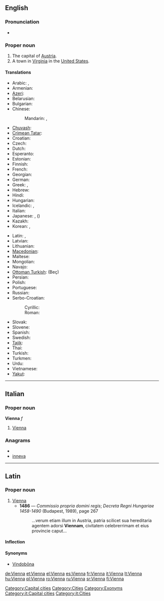 {{wikipedia}}
==English==

===Pronunciation===
* {{IPA|/viˈɛnə/}}

===Proper noun===
{{en-proper noun}}

# The capital of [[Austria]].
# A town in [[Virginia]] in the [[United States]].

====Translations====
{{trans-top|capital of Austria}}
* Arabic: {{t|ar|فيينا|f|tr=fiyanna, viyénna}}, {{t|ar|ڤيينا|f|tr=viyénna|sc=Arab}}
* Armenian: {{t-|hy|Վիեննա|tr=Vienna}}
* [[Azeri]]: {{t-|az|Vyana|xs=Azeri}}
* Belarusian: {{t-|be|Вена|f|tr=Vena|xs=Belarusian}}
* Bulgarian: {{t|bg|Виена|f|tr=Viena}}
* Chinese:
*: Mandarin: {{t|cmn|維也納|sc=Hani}}, {{t|cmn|维也纳|tr=Wéiyěnà|sc=Hani}}
* [[Chuvash]]: {{tø|cv|Вена|tr=Vena|sc=Cyrl}}
* [[Crimean Tatar]]: {{tø|crh|Viyana}}
* Croatian: {{t+|hr|Beč|m}}
* Czech: {{t-|cs|Vídeň|f}}
* Dutch: {{t-|nl|Wenen}}
* Esperanto: {{t-|eo|Vieno|xs=Esperanto}}
* Estonian: {{t+|et|Viin}}
* Finnish: {{t+|fi|Wien}}
* French: {{t+|fr|Vienne|f}}
* Georgian: {{t|ka|ვენა|tr=vena|sc=Geor|xs=Georgian}}
* German: {{t+|de|Wien|n}}
* Greek: {{t|el|Βιέννη|f|tr=Viénni|sc=Grek}}, {{t|el|Βιένη|f|tr=Viéni|sc=Grek}}
* Hebrew: {{t-|he|וינה|tr=vīna}}
* Hindi: {{t|hi|वियना|tr=viyanā|sc=Deva}}
* Hungarian: {{t+|hu|Bécs}}
* Icelandic: {{t-|is|Vín|f}}, {{t-|is|Vínarborg|f}}
* Italian: {{t+|it|Vienna|f}}
* Japanese: {{t|ja|ウィーン|tr=Wīn|sc=Jpan}}, ({{t|ja|維納|sc=Jpan}})
* Kazakh: {{t-|kk|Вена|tr=Vena|sc=Cyrl|xs=Kazakh}}
* Korean: {{t|ko|빈|tr=Bin|sc=Kore}}, {{t|ko|비엔나|tr=Bienna|sc=Kore}}
{{trans-mid}}
* Latin: {{t-|la|Vienna|f}}, {{t+|la|Vindobona|f}}
* Latvian: {{t|lv|Vīne}}
* Lithuanian: {{t|lt|Viena}}
* [[Macedonian]]: {{t|mk|Виена|f|tr=Viéna}}
* Maltese: {{t|mt|Vjenna|f}}
* Mongolian: {{t|mn|Вена|tr=Véna|sc=Cyrl}}
* Navajo: {{tø|nv|Biin}}
* [[Ottoman Turkish]]: {{ota-Arab|[[بچ]]}} (Beç)
* Persian: {{t|fa|وین|tr=Vin|sc=fa-Arab}}
* Polish: {{t+|pl|Wiedeń|m}}
* Portuguese: {{t-|pt|Viena|f}}
* Russian: {{t-|ru|Вена|f|tr=Véna}}
* Serbo-Croatian:
*: Cyrillic: {{t|sh|Беч|m|alt=Бе̑ч|sc=Cyrl|xs=Serbo-Croatian}}
*: Roman: {{t|sh|Beč|m|alt=Bȇč|xs=Serbo-Croatian}}
* Slovak: {{t|sk|Viedeň|f}}
* Slovene: {{t+|sl|Dunaj|m}}
* Spanish: {{t+|es|Viena|f}}
* Swedish: {{t+|sv|Wien}}
* [[Tajik]]: {{t-|tg|Вена|tr=Vena|sc=Cyrl|xs=Tajik}}
* Thai: {{t|th| เวียนนา|tr=wiannaa|sc=Thai}}
* Turkish: {{t+|tr|Viyana}}
* Turkmen: {{t|tk|Wena|xs=Turkmen}}
* Urdu: {{t|ur|ویانا|tr=viyanā|sc=ur-Arab}}
* Vietnamese: {{t|vi|Viên}}
* [[Yakut]]: {{tø|sah|Вена|tr=Vena|sc=Cyrl}}
{{trans-bottom}}

{{trans-top|in Virginia, USA}}
{{trans-mid}}
{{trans-bottom}}

[[Category:Capital cities]]
[[Category:Cities]]
[[Category:Exonyms]]

----

==Italian==

===Proper noun===
'''Vienna''' ''f''

# [[#English|Vienna]] {{gloss|capital of Austria}}

===Anagrams===
* {{alphagram|aeinnv}}
* [[inneva#Italian|inneva]]

[[Category:it:Capital cities]]
[[Category:it:Cities]]

----

==Latin==

===Proper noun===
{{la-proper noun|Vienna|Viennae|Viennae|f|first}}

# [[#English|Vienna]]
#* '''1486''' — ''Commissio propria domini regis''; ''Decreta Regni Hungariae 1458-1490'' (Budapest, 1989), page 267
#*: ...verum etiam illum in Austria, patria scilicet sua hereditaria agentem adorsi '''Viennam''', civitatem celebrerrimam et eius provincie caput...

====Inflection====
{{la-decl-1st-loc|Vienn}}

====Synonyms====
* [[Vindobona|Vindobōna]]

[[de:Vienna]]
[[et:Vienna]]
[[el:Vienna]]
[[es:Vienna]]
[[fr:Vienna]]
[[it:Vienna]]
[[lt:Vienna]]
[[hu:Vienna]]
[[pl:Vienna]]
[[ro:Vienna]]
[[ru:Vienna]]
[[sr:Vienna]]
[[fi:Vienna]]